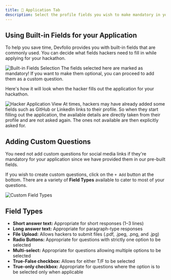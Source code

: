 ```yaml
---
title: 📄 Application Tab
description: Select the profile fields you wish to make mandatory in your hackathon application. The shorter your form is, the faster you stack up the applications.
---
```


## Using Built-in Fields for your Application

To help you save time, Devfolio provides you with built-in fields that are commonly used. You can decide what fields hackers need to fill in while applying for your hackathon.

<img src="/assets/image-8.1.png" alt="Built-in Fields Selection" />

<Callout title="Mandatory Fields" type="error">
  The fields selected here are marked as mandatory! If you want to make them optional, you can proceed to add them as a custom question.
</Callout>

Here's how it will look when the hacker fills out the application for your hackathon.

<img src="/assets/image-8.2.png" alt="Hacker Application View" />

<Callout title="Auto-filled Fields" type="info">
  At times, hackers may have already added some fields such as GitHub or LinkedIn links to their profile. So when they start filling out the application, the available details are directly taken from their profile and are not asked again. The ones not available are then explicitly asked for.
</Callout>

## Adding Custom Questions

<Callout title="Pro Tip" type="info">
  You need not add custom questions for social media links if they're mandatory for your application since we have provided them in our pre-built fields.
</Callout>

If you wish to create custom questions, click on the `+ Add` button at the bottom. There are a variety of **Field Types** available to cater to most of your questions.

<img src="/assets/image-8.3.png" alt="Custom Field Types" />

## Field Types

- **Short answer text:** Appropriate for short responses (1–3 lines)
- **Long answer text:** Appropriate for paragraph-type responses
- **File Upload:** Allows hackers to submit files (.pdf, .jpeg, .png, and .jpg)
- **Radio Buttons:** Appropriate for questions with strictly one option to be selected
- **Multi-select:** Appropriate for questions allowing multiple options to be selected
- **True-False checkbox:** Allows for either T/F to be selected
- **True-only checkbox:** Appropriate for questions where the option is to be selected only when applicable
